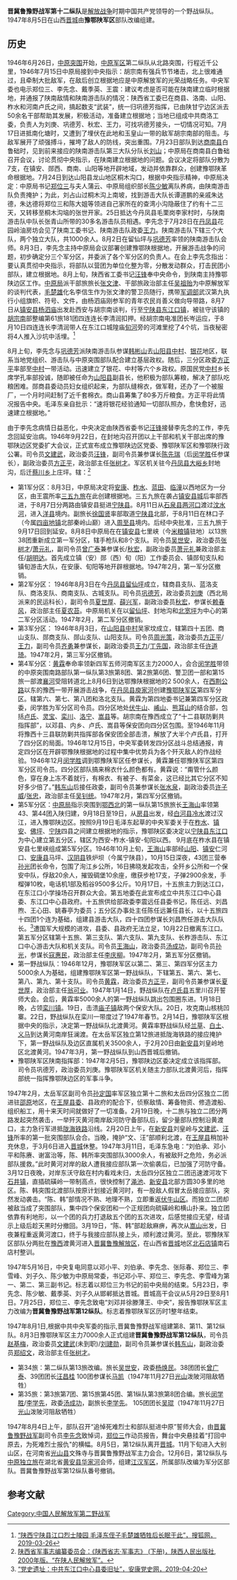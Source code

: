 '''晋冀鲁豫野战军第十二纵队'''是[[解放战争|解放战争]]时期中国共产党领导的一个野战纵队。1947年8月5日在山西[[晋城|晋城]]由'''豫鄂陕军区'''部队改编组建。
==历史==
1946年6月26日，[[中原突围|中原突围]]开始，[[中原军区|中原军区]]第二纵队从北路突围，行程近千公里，1946年7月15日中原局接到中央指示：胡宗南有强兵节节堵击，北上很难通过，且牵制大批敌军，在敌后创立根据地应是中原解放军的光荣战略任务。中央军委也电示郑位三、李先念、戴季英、王震：建议考虑是否可能在陕南建立临时根据地，并通报了陕南敌情和陕南游击队的情况：陕西省工委已在商县、洛南、山阳、柞水和河南卢氏之间，搞起数支“武装”，统一归巩德芳指挥，已由陕甘宁边区派去50余名干部帮助其发展，积极活动，准备建立根据地；当地已组成中共商洛工委，负责人为刘庚、巩德芳、秋宏、王力，可找巩德芳接头，一切情况可知。7月17日进抵南化塘时，又遭到了埋伏在此地和玉皇山一带的敌军胡宗南部的阻击。与敌军展开了顽强搏斗，摧垮了敌人的防线，突出重围。7月23日部队到达[[商南县|商南县]]白鲁础时，见到前来接应的陕南游击队第三大队分队长[[刘山|刘山]]；中原局在商南县白鲁础召开会议，讨论贯彻中央指示，在陕南建立根据地的问题。会议决定将部队分散为7支，在镇安、郧西、商南、山阳等地开辟地域，发动并依靠群众，创建豫鄂陕革命根据地。7月24日到达山阳县龙山地区桐木沟口，根据中央指示精神，中原局决定：中原局书记[[郑位三|郑位三]]与夫人蒲云、中原局组织部长[[陈少敏|陈少敏]]离队养病，由陕南游击队负责掩护；为此，刘占山过桐木沟上南坡，找到游击大队长谭道鹏的亲戚朱达德，朱达德将郑位三和陈大姐等领进自己家所在的查湾小沟隐蔽住了约有十二三天，又转移至桐木沟垴的张世开家。25日抵达今丹凤县毛栗岗李家村时，与陕南游击队中队长张青山所带的30多名游击队员相遇。李先念于7月28日在[[丹凤县|丹凤县]]花园岭油房坊会见了陕南工委书记、陕南游击队政委[[王力|王力]]。陕南游击队下辖三个大队，两个独立大队，共1000余人。8月2日在留仙坪与[[巩德芳|巩德芳]]率领的陕南游击队会师。8月3日，李先念主持中原局会议部署创建豫鄂陕根据地，开展游击战争的问题，初步确定分三个军分区，并委派了各个军分区的负责人。在会上李先念指出：要认真贯彻中央指示，将部队以营团为单位化整为零，分散发动群众，打击民团小部队，建立根据地。8月上旬，陕西省工委书记[[汪锋|汪锋]]奉中央命令，到陕南主持豫鄂陕边区工作。[[中原局|中原局]]派干部旅旅长[[张文津|张文津]]、干部旅政治部主任[[吴祖贻|吴祖贻]]为中原解放军的谈判代表，[[毛楚雄|毛楚雄]]化名李信生作为张文津的警卫员随行，携带[[军调部|军调部]]武汉第九执行小组旗帜、符号、文件，由杨泗庙刚参军的青年农民肖善义做向导带路，8月7日从[[镇安县|镇安县]][[杨泗乡|杨泗庙]]出发赴西安与胡宗南谈判，行至[[宁陕县|宁陕县]][[江口回族镇|东江口镇]]，被驻守该镇的[[胡宗南|胡宗南]]部整编第61旅181团四连连长李清润扣押。经胡宗南电准团长岑运应，于8月10日四连连长李清润带人在东江口城隍庙[[旬河|旬河]]旁的河滩里挖了4个坑，当夜秘密将4人推入沙坑中活埋。<ref>[https://www.sohu.com/a/303893361_811630 “陕西宁陕县江口烈士陵园 毛泽东侄子毛楚雄牺牲后长眠于此”，搜狐网，2019-03-26]</ref>

8月上旬，李先念与[[巩德芳|巩德芳]]派陕南游击队参谋[[韩彬山|韩彬山]]去[[山阳县|山阳县]][[中村镇_(山阳县)|中村]]、[[银花镇|银花]]地区，联系当地党组织、游击队与中原突围部队配合建立基层政权。随后，三分区政委[[方正平|方正平]]率部至[[中村镇_(山阳县)|中村]]一带活动。迅速建立了银花、中村等六个乡政权。原国民党[[中村镇_(山阳县)|中村]]乡长席学孔率部投诚，随即被任命为[[山阳县|山阳县]]副县长，他积极为部队筹粮，解决了部队吃粮困难。郧商县委动员妇女组织起来，为部队缝棉衣，做军鞋，还办了一个被服厂，一个月时间赶制了近千套棉衣。商山县筹集了80多万斤粮食。方正平将此情况报告中央。毛泽东亲自批示：“速将银花经验通知一切部队照办，愈快愈好，迅速建立根据地。”

由于李先念病情日益恶化，中央决定由陕西省委书记[[汪锋|汪锋]]接替李先念的工作，李先念回延安治病。1946年9月22日，在封地沟召开团以上干部和机关干部出席的豫鄂陕边区党委扩大会议，正式宣布成立豫鄂陕边区党委、豫鄂陕军区和豫鄂陕行政公署。司令员[[文建武|文建武]]，政治委员[[汪锋|汪锋]]，副司令员兼参谋长[[陈先瑞|陈先瑞]]（后[[闵学胜|闵学胜]]任参谋长），副政治委员[[方正平|方正平]]，政治部主任[[张树才|张树才]]。军区机关驻今[[丹凤县|丹凤县]][[大峪乡|大峪乡]]封地沟，后迁[[蔡川乡|蔡川乡]]上庄坪。辖：<ref>[http://www.sanqinyou.com/lishi/info/138614525837005_3.html 陕西省军事志编纂委员会：《陕西省志·军事志》 (下册)，陕西人民出版社, 2000年版。“在陕人民解放军”。]</ref>
* 第1军分区：8月3日，中原局决定将[[安康|安康]]、[[柞水|柞水]]、[[蓝田县|蓝田]]、[[临潼|临潼]]以西地区为一分区，由王震所率[[三五九旅|三五九旅]]在此创建根据地。三五九旅在袭占[[永乐镇_(镇安县)|镇安县城]]后率部西进，于8月7日分两路由镇安县挺进[[宁陕县|宁陕县]]。8月11日从[[石泉县|石泉县]][[两河镇_(石泉县)|两河口]]渡过[[汶水河|汶水河]]，进入[[洋县|洋县]]境内。副旅长[[徐国贤|徐国贤]]率部取道[[宁陕县|宁陕县]]北部，于8月11日在林口子（今属[[四亩地镇|四亩地镇]]北部秦岭山巅）进入[[周至县|周至县]]境内。后经中央批准，三五九旅于9月17日回到延安。8月8日中原局在在[[镇安县|镇安县]]七里峡（今[[米粮镇|米粮镇]]驻地）以13旅38团重新成立第一军分区，辖手枪队和8个支队。司令员[[吴世安|吴世安]]，政治委员[[张树才|张树才]]/[[萧元礼|萧元礼]]，副司令员[[曾广泰|曾广泰]]兼参谋长/[[秋宏|秋宏]]，副政治委员[[萧元礼|萧元礼]]兼政治部主任/[[胡明达|胡明达]]。首先成立镇（安）郧（西）旬（阳）工作委员会、镇郧旬支队和镇旬游击大队，在安康、旬阳等地开辟根据地。1947年2月，第一军分区撤销。 
* 第2军分区： 1946年8月3日在今[[丹凤县|丹凤县]][[留仙坪乡|留仙坪]]成立，辖商县支队、蓝洛支队、商洛支队、商南支队、古城支队。司令员[[巩德芳|巩德芳]]，政治委员[[刘庚_(1913年)|刘庚]]（西北局派来的民运科长），副司令员[[夏世厚|夏世厚]]、[[薛兴军|薛兴军]]，副政治委员[[秋宏|秋宏]]，参谋长[[赖春风|赖春风]]，政治部主任[[夏农苔|夏农苔]]。中原局机关在以[[留仙坪乡|留仙坪]]、封地沟和[[北宽坪镇|北宽坪]]为中心的第二军分区活动。1947年2月，第二军分区撤销。
* 第3军分区： 1946年8月3日，在[[山阳县|山阳县]][[中村镇_(山阳县)|中村]]吴家坟成立，辖第四十五团、商山支队、郧商支队、郧山支队、山阳支队。司令员[[周光策|周光策]]，政治委员[[方正平|方正平]]/[[王力_(1912年)|王力]]，副司令员[[齐勇|齐勇]]兼参谋长，副政治委员[[王力_(1912年)|王力]]/[[丁先国|丁先国]]，政治部主任[[许道琦|许道琦]]。1947年2月，第三军分区撤销。
* 第4军分区：[[黄霖_(1914年)|黄霖]]奉命率领新四军五师河南军区主力2000人，会合[[闵学胜|闵学胜]]带领的中原突围南路部队第一纵队第3旅第8团、第2旅第6团、警卫团一部和第15旅一部渡[[襄河|襄河]]受阻转道北上8月6日到达鄂豫陕根据地的2 500余人，在[[西荆公路|西荆公路]]以东的豫西一带开展游击战争，在[[丹凤县|丹凤县]][[庾家河|庾家河]]创建[[豫鄂陕军区|豫鄂陕军区]]第四军分区。辖第六、第七、第八团和洛北支队。黄霖为第四地委书记兼第四军分区政委，闵学胜为军分区司令员。四分区地处[[伏牛山|伏牛山]]、[[崤山|崤山]]、[[熊耳山|熊耳山]]的结合部，包括[[卢氏|卢氏]]、[[灵宝|灵宝]]、[[栾川|栾川]]、[[洛宁|洛宁]]、[[嵩县|嵩县]]等。胡宗南在豫西成立了“十二县联防剿共指挥部”，以邓县、内乡、卢氏、嵩县等保安团向四分区包围。至1946年11月将豫西十三县联防剿共指挥部各保安团全部击溃，解放了大半个卢氏县，打开了四分区的局面。1946年12月15日，中央军委转发四分区战斗总结通报，肯定四分区在开辟鄂豫陕根据地的过程中集中优势兵为各个歼灭敌人的作战经验。1946年12月[[闵学胜|闵学胜]]调到鄂豫陕军区任参谋长，黄霖兼任鄂豫陕军区第四军分区司令员。四分区部队搞来棉衣什么颜色都有。黄霖说：“甭管什么颜色，穿在身上冻不着就行，有棉衣、有被子、有菜金，这已经比其它分区不知好多少倍了。”[[韩东山|韩东山]]后接任政委，副司令员兼参谋长[[张水泉|张水泉]]，副政治委员[[许子威|许子威]]/[[张忠_(少将)|张忠]]，政治部主任[[吴钊统|吴钊统]]。1947年2月，第四军分区撤销。
* 第5军分区：[[中原局|中原局]]指示突围到[[鄂西北|鄂西北]]的第一纵队第15旅旅长[[王海山_(1911年)|王海山]]率领第43、第44团入陕归建，9月18日至19日，从[[房县|房县]]出发，经[[白河县|白河县]][[冷水镇_(白河县)|冷水]]渡过汉江，进入豫鄂陕边区。按照9月19日毛泽东起草的中央军委关于在[[柞水|柞水]]、[[镇安|镇安]]、[[佛坪|佛坪]]、[[宁陕|宁陕]]四县之间建立根据地的指示，豫鄂陕区委决定以[[宁陕县|宁陕县]][[江口回族镇|东江口]]为中心建立第五分区，辖区为西安-柞水-镇安-旬阳以西。 9月底在柞水县在镇安县七里峡组成第5军分区。1946年10月上旬，[[王海山_(1911年)|王海山]]率部经[[山阳|山阳]]、[[镇安|镇安]]仁河口、[[安康县|安康县]]马坪、[[汉阴县|汉阴县]]铁炉坝（今属宁陕县），10月15日深夜，43团三营奉[[孙光|孙光]]团长命令，包围了洵江乡公所，16日拂晓发起攻击，全歼乡公所和一个保安中队，俘敌20余人，摧毁碉堡10余座，缴获步枪17支，子弹2900余发，手榴弹10枚，电话机1部及稻谷9500多公斤。10月17日，十五旅主力到达江口，在东江口小学操场召开群众大会。第五地委在此宣布成立中共东江口中心县委、东江口中心县政府。十五旅供给部政委李震远任县委书记，陈任远、刘昌煦、王心田、姚春亭为委员；五分区办事处主任陈任远兼任县长，以十五旅四十四团1个连为基础，组建县游击大队，四十四团参谋长刘昌煦任游击大队队长。<ref>[https://www.sohu.com/a/309323814_120055304 “党史遗址：中共东江口中心县委旧址”，安康党史网，2019-04-20 ]</ref>遭国军大规模的进攻，县委、县政府无法立足，10月22日撤离东江口。第五军分区辖第十五旅、第三支队、第六支队、第九支队、长柞游击队、东江口中心游击大队和机关支队。司令员[[王海山_(1911年)|王海山]]，政治委员[[汤成功|汤成功]]，副司令员[[孙光|孙光]]，参谋长[[寇惠民|寇惠民]]，政治部主任[[李庆柳|李庆柳]]。1947年2月，第五军分区撤销。
* 第一野战纵队：1946年12月，豫鄂陕军区以第二、第三、第四军分区主力5000余人为基础，组建豫鄂陕军区第一野战纵队，下辖第五、第六、第七、第八、第九、第十支队。司令员[[黄霖_(1914年)|黄霖]]，政治委员[[方正平|方正平]]，副司令员兼参谋长[[夏世厚|夏世厚]]，政治部主任[[翁可业|翁可业]]。1947年1月14日，野战纵队在[[卢氏县|卢氏县]]五里川召开誓师大会。会后，黄霖率5000余人的第一野战纵队跳出包围圈东进。1月18日晚，占领[[栾川县|栾川镇]]。19日，击溃[[庙子镇_(栾川县)|庙子镇]]敌两个保安大队。20日，攻克南山核桃凹寨。22日，野战纵队在栾川一带度过了1947年春节。2月14日，豫鄂陕军区根据中央的指示，决定第一野战纵队北渡黄河。黄霖率野战纵队经[[兰草镇|兰草]]、[[白土镇_(栾川县)|白土]]、[[义马|义马]]到达黄河南岸狂澜渡。在太岳军区独立第12旅进抵陇海铁路的接应掩护下，第一野战纵队及边区直属机关3500余人，于2月20日由[[新安县|新安县]]刘皇岭地区北渡黄河。1947年3月，第一野战纵队到山西晋城后撤销。
*豫鄂陕军区陕南指挥部：1947年2月5日，豫鄂陕边区委决定成立该指挥部。司令员巩德芳，政治委员刘庚。豫鄂陕军区机关随主力部队北渡黄河后，指挥部统一指挥豫鄂陕边区的军事斗争。   

1947年2月，太岳军区副司令员[[孙定国|孙定国]]率军区独立第十二旅和太岳四分区独立二团进驻[[邵原镇|邵原]]地区，在[[王屋县|王屋县委]]、县政府的配合下，侦察敌情、筹备物资、修造渡船、组织船工，用十来天时间就做好了一切准备。2月19日晚，十二旅与独立二团分两路发起突然袭击，一举歼灭黄河南岸敌河防守备部队后，留少量部队控制沿黄渡口，主力急行军进抵[[陇海铁路|陇海铁路]]沿线。2月20日上午，在[[新安县|新安县]]刘皇岭与[[文建武|文建武]]、[[汪锋|汪锋]]所率的第一批突围部队会合。当晚，掩护“文、汪”部顺利北渡，在[[王屋县|王屋县]]稍加补充休息，于3月6日进入[[晋城|晋城]]休整。1947年3月11日，毛泽东急电：“刘伯承、邓小平和陈赓、谢富治等，陈、韩所率突围部队3000余人，有被敌歼之危险，务必派部队援救。”此时黄河对岸的敌人遭我接应部队第一次偷袭后，已加强了河防守备。3月12日夜晚，对岸东沃守敌在村内看戏未归，太岳四分区独立二团迅速渡河攻下[[石井镇|石井镇]]，直插硫磺岭一带制高点，很快控制了[[渑池|渑池]]、[[新安县|新安县]]北部方圆30多里的地区。陈、韩突围北渡部队按原计划接近黄河时，有一股敌人假冒太岳接应部队，突然发动袭击。“陈、韩”部情况不熟、地理不熟，立即重返[[伏牛山|伏牛山区]]。而独立二团却被敌当成了突围部队，集中四个保安团和一个正规团向硫磺岭和横山扑来。独立团依靠有利地形，以一个团的兵力打退敌五个团的五次进攻，后感觉接应无望，经请示上级后趁天黑时分撤回。3月19日，“陈、韩”部趁敌麻痹，再次从[[嵩山|嵩山]]出发，日夜兼程重返黄河渡口，终于与我接应部队接上头，顺利渡过黄河。至此，鄂豫陕军区部队分两批在[[豫西|豫西]]渡黄河进入[[晋冀鲁豫解放区|晋冀鲁豫解放区]]，在山西省[[晋城|晋城]]地区[[北石店镇|北石店镇]]南石店村整训。

1947年5月16日，中央复电同意以邓小平、刘伯承、李先念、张际春、郑位三、李雪峰、刘子久、陈少敏为中原局常委，书记邓小平、郑位三、李先念、李雪峰为第一、第二、第三副书记。标志着以郑位三为书记的前中央局的结束。5月23日，李先念、陈少敏、戴季英、刘子久从邯郸抵达晋城。晋城高干会议从5月29日至8月1日。7月25日，郑位三、李先念致电“刘邓并徐滕薄王、中央”，报告豫鄂陕军区主力改编为'''晋冀鲁豫野战军第12纵队'''。标志着豫鄂陕军区历时1整年结束。

1947年8月1日,根据中共中央军委的指示,晋冀鲁豫野战军组建第8、第11、第12纵队。8月3日豫鄂陕军区主力7000余人正式组建'''晋冀鲁豫野战军第12纵队'''，司令员[[赵基梅|赵基梅]]，政治委员[[文建武|文建武]](未到职)/[[刘建勋|刘建勋]]，副司令员兼参谋长[[韩东山|韩东山]]，副政治委员[[郑绍文|郑绍文]]，政治部主任[[张树才|张树才]]。
* 第34旅：第二纵队第13旅改编。旅长[[吴世安|吴世安]]，政委[[杨焕民|杨焕民]]。38团团长[[曾广泰|曾广泰]]、39团团长[[汪昌桂|汪昌桂]] 100团参谋长[[马凯|马凯]]（1947年11月27日[[光山|光山]]泼陂河阻敌牺牲）
* 第35旅：第3旅第7团、第15旅第45团、第1纵队第3旅第8团合编。旅长[[闵学胜|闵学胜]]/[[李学先|李学先]]，政委[[汤成功|汤成功]]，副旅长[[李学先|李学先]]。 105团团长[[吴琨|吴琨]]（1947年11月27日[[光山|光山]]泼陂河阻敌牺牲）

1947年8月4日上午，部队召开“追悼死难烈士和部队挺进中原”誓师大会，由[[晋冀鲁豫野战军|晋冀鲁豫野战军]]副司令员[[李先念|李先念]]致悼词，[[郑位三|郑位三]]作动员报告，舞台中央悬挂着“打回中原去，为死难烈士报仇"的横幅。8月5日，第12纵队离开[[晋城|晋城]]。11月下旬进入大别山区，在河南省[[光山县|光山县]]文殊寺与晋冀鲁豫野战军主力会合。12月6日，第12纵队与[[中原独立旅|中原独立旅]]在湖北省[[黄安县|黄安县]][[华家河镇|华家河]]会师，组建[[江汉军区|江汉军区]]，所属部队改编为军分区部队。晋冀鲁豫野战军第12纵队番号撤销。

==参考文献==
<references/>
[[Category:中国人民解放军第二野战军|Category:中国人民解放军第二野战军]]